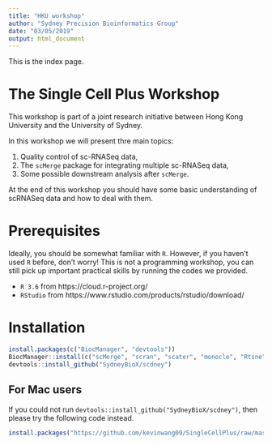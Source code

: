 ```yaml
---
title: "HKU workshop"
author: "Sydney Precision Bioinformatics Group"
date: "03/05/2019"
output: html_document
---
```


This is the index page. 


# The Single Cell Plus Workshop

This workshop is part of a joint research initiative between Hong Kong University and the University of Sydney. 


In this workshop we will present thre main topics: 

  1. Quality control of sc-RNASeq data,
  1. The `scMerge` package for integrating multiple sc-RNASeq data, 
  1. Some possible downstream analysis after `scMerge`. 


At the end of this workshop you should have some basic understanding of scRNASeq data and how to deal with them. 


# Prerequisites

Ideally, you should be somewhat familiar with `R`. However, if you haven't used `R` before, don't worry! This is not a programming workshop, you can still pick up important practical skills by running the codes we provided. 

  + `R 3.6` from https://cloud.r-project.org/ 
  + `RStudio` from https://www.rstudio.com/products/rstudio/download/
  

# Installation 

```r
install.packages(c("BiocManager", "devtools"))
BiocManager::install(c("scMerge", "scran", "scater", "monocle", "Rtsne", "DropletUtils"))
devtools::install_github("SydneyBioX/scdney")
```

## For Mac users

If you could not run `devtools::install_github("SydneyBioX/scdney")`, then please try the following code instead. 

```r
install.packages("https://github.com/kevinwang09/SingleCellPlus/raw/master/scdney_mac_binary/scdney_0.1.2.tgz", repos = NULL)
```

